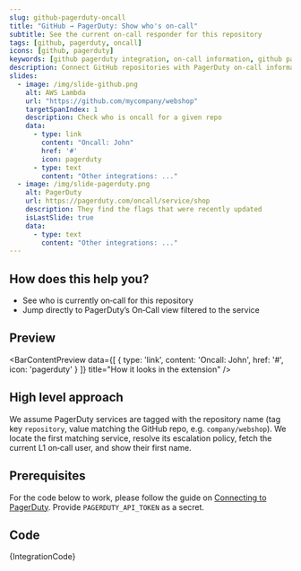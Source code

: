 ```yaml
---
slug: github-pagerduty-oncall
title: "GitHub → PagerDuty: Show who's on‑call"
subtitle: See the current on‑call responder for this repository
tags: [github, pagerduty, oncall]
icons: [github, pagerduty]
keywords: [github pagerduty integration, on-call information, github pagerduty, incident management, team coordination]
description: Connect GitHub repositories with PagerDuty on-call information. See who's currently on-call for each repository to improve incident response and team coordination.
slides:
  - image: /img/slide-github.png
    alt: AWS Lambda
    url: "https://github.com/mycompany/webshop"
    targetSpanIndex: 1
    description: Check who is oncall for a given repo
    data:
      - type: link
        content: "Oncall: John"
        href: '#'
        icon: pagerduty
      - type: text
        content: "Other integrations: ..."
  - image: /img/slide-pagerduty.png
    alt: PagerDuty
    url: https://pagerduty.com/oncall/service/shop
    description: They find the flags that were recently updated
    isLastSlide: true
    data:
      - type: text
        content: "Other integrations: ..."
---
```



<SlideshowWrapper slides={frontMatter.slides} />

## How does this help you?

* See who is currently on‑call for this repository
* Jump directly to PagerDuty’s On‑Call view filtered to the service

## Preview

<BarContentPreview data={[
    {
      type: 'link',
      content: 'Oncall: John',
      href: '#',
      icon: 'pagerduty'
    }
  ]} title="How it looks in the extension" />

## High level approach
We assume PagerDuty services are tagged with the repository name (tag key `repository`, value matching the GitHub repo, e.g. `company/webshop`). We locate the first matching service, resolve its escalation policy, fetch the current L1 on‑call user, and show their first name.

## Prerequisites
For the code below to work, please follow the guide on [Connecting to PagerDuty](/docs/recipes/connecting-to-pagerduty). Provide `PAGERDUTY_API_TOKEN` as a secret.

## Code
<CodeBlock language="javascript" title="github.pagerduty.oncall.integration.example.js">
{IntegrationCode}
</CodeBlock>
